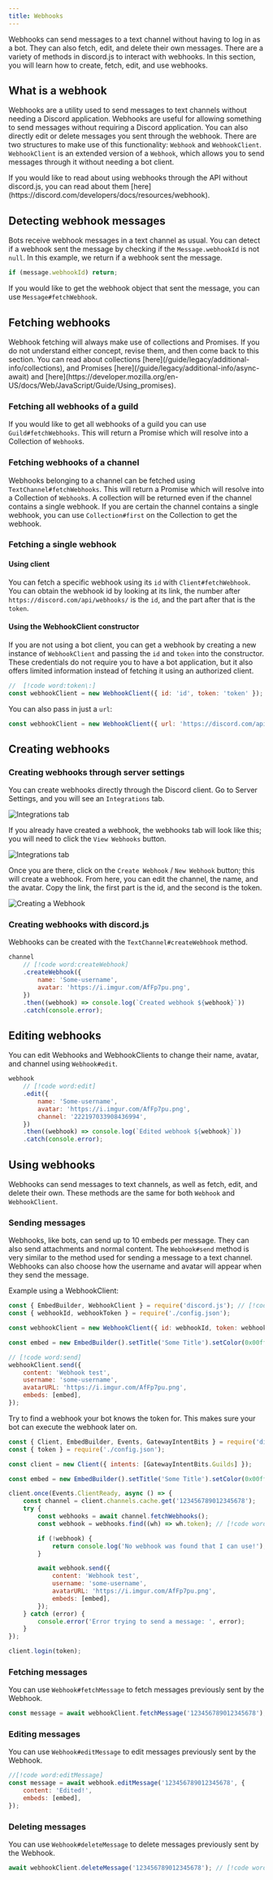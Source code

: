 ```yaml
---
title: Webhooks
---
```


Webhooks can send messages to a text channel without having to log in as a bot. They can also fetch, edit, and delete their own messages. There are a variety of methods in discord.js to interact with webhooks. In this section, you will learn how to create, fetch, edit, and use webhooks.

## What is a webhook

Webhooks are a utility used to send messages to text channels without needing a Discord application. Webhooks are useful for allowing something to send messages without requiring a Discord application. You can also directly edit or delete messages you sent through the webhook. There are two structures to make use of this functionality: `Webhook` and `WebhookClient`. `WebhookClient` is an extended version of a `Webhook`, which allows you to send messages through it without needing a bot client.

<Callout>
	If you would like to read about using webhooks through the API without discord.js, you can read about them
	[here](https://discord.com/developers/docs/resources/webhook).
</Callout>

## Detecting webhook messages

Bots receive webhook messages in a text channel as usual. You can detect if a webhook sent the message by checking if the `Message.webhookId` is not `null`. In this example, we return if a webhook sent the message.

```js
if (message.webhookId) return;
```

If you would like to get the webhook object that sent the message, you can use `Message#fetchWebhook`.

## Fetching webhooks

<Callout>
	Webhook fetching will always make use of collections and Promises. If you do not understand either concept, revise
	them, and then come back to this section. You can read about collections
	[here](/guide/legacy/additional-info/collections), and Promises [here](/guide/legacy/additional-info/async-await) and
	[here](https://developer.mozilla.org/en-US/docs/Web/JavaScript/Guide/Using_promises).
</Callout>

### Fetching all webhooks of a guild

If you would like to get all webhooks of a guild you can use `Guild#fetchWebhooks`. This will return a Promise which will resolve into a Collection of `Webhook`s.

### Fetching webhooks of a channel

Webhooks belonging to a channel can be fetched using `TextChannel#fetchWebhooks`. This will return a Promise which will resolve into a Collection of `Webhook`s. A collection will be returned even if the channel contains a single webhook. If you are certain the channel contains a single webhook, you can use `Collection#first` on the Collection to get the webhook.

### Fetching a single webhook

#### Using client

You can fetch a specific webhook using its `id` with `Client#fetchWebhook`. You can obtain the webhook id by looking at its link, the number after `https://discord.com/api/webhooks/` is the `id`, and the part after that is the `token`.

#### Using the WebhookClient constructor

If you are not using a bot client, you can get a webhook by creating a new instance of `WebhookClient` and passing the `id` and `token` into the constructor. These credentials do not require you to have a bot application, but it also offers limited information instead of fetching it using an authorized client.

```js
//  [!code word:token\:]
const webhookClient = new WebhookClient({ id: 'id', token: 'token' }); // [!code word:id\:]
```

You can also pass in just a `url`:

```js
const webhookClient = new WebhookClient({ url: 'https://discord.com/api/webhooks/id/token' }); // [!code word:url\:]
```

## Creating webhooks

### Creating webhooks through server settings

You can create webhooks directly through the Discord client. Go to Server Settings, and you will see an `Integrations` tab.

![Integrations tab](./images/creating-webhooks-1.png)

If you already have created a webhook, the webhooks tab will look like this; you will need to click the `View Webhooks` button.

![Integrations tab](./images/creating-webhooks-2.png)

Once you are there, click on the `Create Webhook` / `New Webhook` button; this will create a webhook. From here, you can edit the channel, the name, and the avatar. Copy the link, the first part is the id, and the second is the token.

![Creating a Webhook](./images/creating-webhooks-3.png)

### Creating webhooks with discord.js

Webhooks can be created with the `TextChannel#createWebhook` method.

```js
channel
	// [!code word:createWebhook]
	.createWebhook({
		name: 'Some-username',
		avatar: 'https://i.imgur.com/AfFp7pu.png',
	})
	.then((webhook) => console.log(`Created webhook ${webhook}`))
	.catch(console.error);
```

## Editing webhooks

You can edit Webhooks and WebhookClients to change their name, avatar, and channel using `Webhook#edit`.

```js
webhook
	// [!code word:edit]
	.edit({
		name: 'Some-username',
		avatar: 'https://i.imgur.com/AfFp7pu.png',
		channel: '222197033908436994',
	})
	.then((webhook) => console.log(`Edited webhook ${webhook}`))
	.catch(console.error);
```

## Using webhooks

Webhooks can send messages to text channels, as well as fetch, edit, and delete their own. These methods are the same for both `Webhook` and `WebhookClient`.

### Sending messages

Webhooks, like bots, can send up to 10 embeds per message. They can also send attachments and normal content. The `Webhook#send` method is very similar to the method used for sending a message to a text channel. Webhooks can also choose how the username and avatar will appear when they send the message.

Example using a WebhookClient:

```js
const { EmbedBuilder, WebhookClient } = require('discord.js'); // [!code word:WebhookClient]
const { webhookId, webhookToken } = require('./config.json');

const webhookClient = new WebhookClient({ id: webhookId, token: webhookToken });

const embed = new EmbedBuilder().setTitle('Some Title').setColor(0x00ffff);

// [!code word:send]
webhookClient.send({
	content: 'Webhook test',
	username: 'some-username',
	avatarURL: 'https://i.imgur.com/AfFp7pu.png',
	embeds: [embed],
});
```

Try to find a webhook your bot knows the token for. This makes sure your bot can execute the webhook later on.

```js
const { Client, EmbedBuilder, Events, GatewayIntentBits } = require('discord.js');
const { token } = require('./config.json');

const client = new Client({ intents: [GatewayIntentBits.Guilds] });

const embed = new EmbedBuilder().setTitle('Some Title').setColor(0x00ffff);

client.once(Events.ClientReady, async () => {
	const channel = client.channels.cache.get('123456789012345678');
	try {
		const webhooks = await channel.fetchWebhooks();
		const webhook = webhooks.find((wh) => wh.token); // [!code word:wh.token]

		if (!webhook) {
			return console.log('No webhook was found that I can use!');
		}

		await webhook.send({
			content: 'Webhook test',
			username: 'some-username',
			avatarURL: 'https://i.imgur.com/AfFp7pu.png',
			embeds: [embed],
		});
	} catch (error) {
		console.error('Error trying to send a message: ', error);
	}
});

client.login(token);
```

### Fetching messages

You can use `Webhook#fetchMessage` to fetch messages previously sent by the Webhook.

```js
const message = await webhookClient.fetchMessage('123456789012345678'); // [!code word:fetchMessage]
```

### Editing messages

You can use `Webhook#editMessage` to edit messages previously sent by the Webhook.

```js
//[!code word:editMessage]
const message = await webhook.editMessage('123456789012345678', {
	content: 'Edited!',
	embeds: [embed],
});
```

### Deleting messages

You can use `Webhook#deleteMessage` to delete messages previously sent by the Webhook.

```js
await webhookClient.deleteMessage('123456789012345678'); // [!code word:deleteMessage]
```
